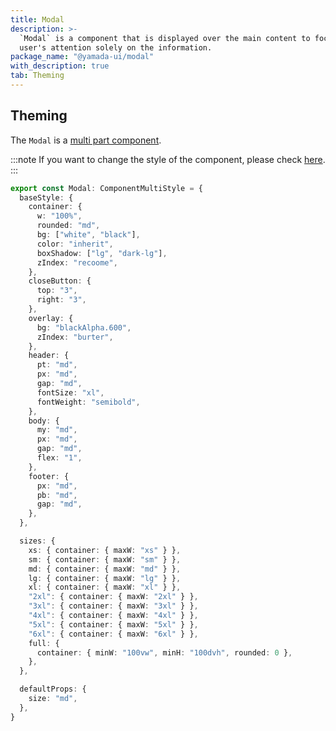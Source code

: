 ```yaml
---
title: Modal
description: >-
  `Modal` is a component that is displayed over the main content to focus the
  user's attention solely on the information.
package_name: "@yamada-ui/modal"
with_description: true
tab: Theming
---
```


## Theming

The `Modal` is a [multi part component](/styled-system/theming/component-style#multi-part-components).

:::note
If you want to change the style of the component, please check [here](/styled-system/theming/customize-theme#changing-the-style-of-components).
:::

```ts
export const Modal: ComponentMultiStyle = {
  baseStyle: {
    container: {
      w: "100%",
      rounded: "md",
      bg: ["white", "black"],
      color: "inherit",
      boxShadow: ["lg", "dark-lg"],
      zIndex: "recoome",
    },
    closeButton: {
      top: "3",
      right: "3",
    },
    overlay: {
      bg: "blackAlpha.600",
      zIndex: "burter",
    },
    header: {
      pt: "md",
      px: "md",
      gap: "md",
      fontSize: "xl",
      fontWeight: "semibold",
    },
    body: {
      my: "md",
      px: "md",
      gap: "md",
      flex: "1",
    },
    footer: {
      px: "md",
      pb: "md",
      gap: "md",
    },
  },

  sizes: {
    xs: { container: { maxW: "xs" } },
    sm: { container: { maxW: "sm" } },
    md: { container: { maxW: "md" } },
    lg: { container: { maxW: "lg" } },
    xl: { container: { maxW: "xl" } },
    "2xl": { container: { maxW: "2xl" } },
    "3xl": { container: { maxW: "3xl" } },
    "4xl": { container: { maxW: "4xl" } },
    "5xl": { container: { maxW: "5xl" } },
    "6xl": { container: { maxW: "6xl" } },
    full: {
      container: { minW: "100vw", minH: "100dvh", rounded: 0 },
    },
  },

  defaultProps: {
    size: "md",
  },
}
```
